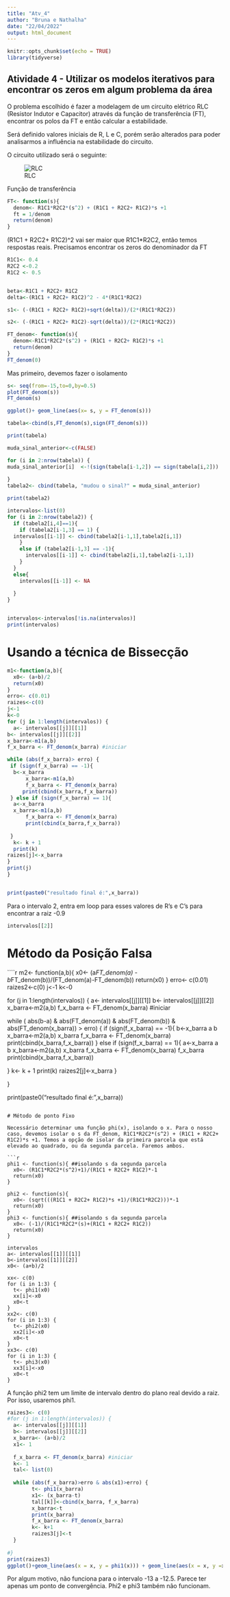 ```yaml
---
title: "Atv_4"
author: "Bruna e Nathalha"
date: "22/04/2022"
output: html_document
---
```


```r
knitr::opts_chunk$set(echo = TRUE)
library(tidyverse)
```

## Atividade 4 - Utilizar os modelos iterativos para encontrar os zeros em algum problema da área

O problema escolhido é fazer a modelagem de um circuito elétrico RLC (Resistor Indutor e Capacitor) através da função de transferência (FT), encontrar os polos da FT e então calcular a estabilidade. 

Será definido valores iniciais de R, L e C, porém serão alterados para poder analisarmos a influência na estabilidade do circuito.

O circuito utilizado será o seguinte:


![RLC](https://raw.githubusercontent.com/bruna-fontes/calcnume/main/RLC.png?token=GHSAT0AAAAAABTXKG7TX4HNE5FLA4XJLQL4YTCJXMQ)

Função de transferência


```r



FT<- function(s){
  denom<- R1C1*R2C2*(s^2) + (R1C1 + R2C2+ R1C2)*s +1
  ft = 1/denom
  return(denom)
}
```
(R1C1 + R2C2+ R1C2)^2 vai ser maior que R1C1*R2C2, então temos respostas reais. Precisamos encontrar os zeros do denominador da FT

```r
R1C1<- 0.4
R2C2 <-0.2
R1C2 <- 0.5


beta<-R1C1 + R2C2+ R1C2
delta<-(R1C1 + R2C2+ R1C2)^2 - 4*(R1C1*R2C2)

s1<- (-(R1C1 + R2C2+ R1C2)+sqrt(delta))/(2*(R1C1*R2C2))

s2<- (-(R1C1 + R2C2+ R1C2)-sqrt(delta))/(2*(R1C1*R2C2))

FT_denom<- function(s){
  denom<-R1C1*R2C2*(s^2) + (R1C1 + R2C2+ R1C2)*s +1
  return(denom)
}
FT_denom(0)
```


Mas primeiro, devemos fazer o isolamento
```r
s<- seq(from=-15,to=0,by=0.5)
plot(FT_denom(s))
FT_denom(s)

ggplot()+ geom_line(aes(x= s, y = FT_denom(s)))

tabela<-cbind(s,FT_denom(s),sign(FT_denom(s)))

print(tabela)

muda_sinal_anterior<-c(FALSE)

for (i in 2:nrow(tabela)) {
muda_sinal_anterior[i]  <-!(sign(tabela[i-1,2]) == sign(tabela[i,2]))
 
}
tabela2<- cbind(tabela, "mudou o sinal?" = muda_sinal_anterior)

print(tabela2)

intervalos<-list(0)
for (i in 2:nrow(tabela2)) {
  if (tabela2[i,4]==1){
    if (tabela2[i-1,3] == 1) {
  intervalos[[i-1]] <- cbind(tabela2[i-1,1],tabela2[i,1])
    }
    else if (tabela2[i-1,3] == -1){
      intervalos[[i-1]] <- cbind(tabela2[i,1],tabela2[i-1,1])
    }
  }
  else{
    intervalos[[i-1]] <- NA
  
  }
}


intervalos<-intervalos[!is.na(intervalos)]
print(intervalos)

```

# Usando a técnica de Bissecção

```r
m1<-function(a,b){
  x0<- (a+b)/2
  return(x0)
}
erro<- c(0.01)
raizes<-c(0)
j<-1
k<-0
for (j in 1:length(intervalos)) {
  a<- intervalos[[j]][[1]]
b<- intervalos[[j]][[2]]
x_barra<-m1(a,b)
f_x_barra <- FT_denom(x_barra) #iniciar

while (abs(f_x_barra)> erro) {
 if (sign(f_x_barra) == -1){
  b<-x_barra
      x_barra<-m1(a,b)
      f_x_barra <- FT_denom(x_barra)
     print(cbind(x_barra,f_x_barra))
 } else if (sign(f_x_barra) == 1){
  a<-x_barra
  x_barra<-m1(a,b)
      f_x_barra <- FT_denom(x_barra)
      print(cbind(x_barra,f_x_barra))
     
 }
  k<- k + 1
  print(k)
raizes[j]<-x_barra
}
print(j)
}


print(paste0("resultado final é:",x_barra))

```
Para o intervalo 2, entra em loop para esses valores de R's e C's para encontrar a raiz -0.9


```r
intervalos[[2]]

```
# Método da Posição Falsa

````r
m2<- function(a,b){
  x0<- (a*FT_denom(a) -b*FT_denom(b))/(FT_denom(a)-FT_denom(b))
  return(x0)
}
erro<- c(0.01)
raizes2<-c(0)
j<-1
k<-0

for (j in 1:length(intervalos)) {
  a<- intervalos[[j]][[1]]
b<- intervalos[[j]][[2]]
x_barra<-m2(a,b)
f_x_barra <- FT_denom(x_barra) #iniciar

while ( abs(b-a) & abs(FT_denom(a)) & abs(FT_denom(b)) & abs(FT_denom(x_barra)) > erro) {
 if (sign(f_x_barra) == -1){
      b<-x_barra
      a
      b
      x_barra<-m2(a,b)
      x_barra
      f_x_barra <- FT_denom(x_barra)
      print(cbind(x_barra,f_x_barra))
 } else if (sign(f_x_barra) == 1){
      a<-x_barra
      a
      b
      x_barra<-m2(a,b)
      x_barra
      f_x_barra <- FT_denom(x_barra)
      f_x_barra
      print(cbind(x_barra,f_x_barra))
     
 }
  k<- k + 1
  print(k)
raizes2[j]<-x_barra
}

}


print(paste0("resultado final é:",x_barra))

```

# Método de ponto Fixo

Necessário determinar uma função phi(x), isolando o x. Para o nosso caso, devemos isolar o s da FT_denom, R1C1*R2C2*(s^2) + (R1C1 + R2C2+ R1C2)*s +1. Temos a opção de isolar da primeira parcela que está elevado ao quadrado, ou da segunda parcela. Faremos ambos.

```r
phi1 <- function(s){ ##isolando s da segunda parcela
  x0<- (R1C1*R2C2*(s^2)+1)/(R1C1 + R2C2+ R1C2)*-1
  return(x0)
}

phi2 <- function(s){
  x0<- (sqrt(((R1C1 + R2C2+ R1C2)*s +1)/(R1C1*R2C2)))*-1
  return(x0)
}
phi3 <- function(s){ ##isolando s da segunda parcela
  x0<- (-1)/(R1C1*R2C2*(s)+(R1C1 + R2C2+ R1C2))
  return(x0)
}

intervalos
a<- intervalos[[1]][[1]]
b<-intervalos[[1]][[2]]
x0<- (a+b)/2

xx<- c(0)
for (i in 1:3) {
  t<- phi1(x0)
  xx[i]<-x0
  x0<-t
}
xx2<- c(0)
for (i in 1:3) {
  t<- phi2(x0)
  xx2[i]<-x0
  x0<-t
}
xx3<- c(0)
for (i in 1:3) {
  t<- phi3(x0)
  xx3[i]<-x0
  x0<-t
}

```
A função phi2 tem um limite de intervalo dentro do plano real devido a raiz. Por isso, usaremos phi1.

```r
raizes3<- c(0)
#for (j in 1:length(intervalos)) {
  a<- intervalos[[j]][[1]]
  b<- intervalos[[j]][[2]]
  x_barra<- (a+b)/2
  x1<- 1
  
  f_x_barra <- FT_denom(x_barra) #iniciar
  k<- 1
  tal<- list(0)
  
  while (abs(f_x_barra)>erro & abs(x1)>erro) {
        t<- phi1(x_barra)
        x1<- (x_barra-t)
        tal[[k]]<-cbind(x_barra, f_x_barra)
        x_barra<-t
        print(x_barra)
        f_x_barra <- FT_denom(x_barra)
        k<- k+1
        raizes3[j]<-t
  }
  
#}
print(raizes3)
ggplot()+geom_line(aes(x = x, y = phi1(x))) + geom_line(aes(x = x, y =x))

```
Por algum motivo, não funciona para o intervalo -13 a -12.5. Parece ter apenas um ponto de convergência. Phi2 e phi3 também não funcionam.
